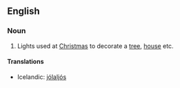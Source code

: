 ==English==

===Noun===
{{en-noun|[[Christmas]] [[light]]s|[[plurale tantum|plural only]]}}

# Lights used at [[Christmas]] to decorate a [[tree]], [[house]] etc.

====Translations====
{{trans-top|Christmas lights}}
* Icelandic: [[jólaljós]] {{n}}
{{trans-mid}}
{{trans-bottom}}
